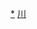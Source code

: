 <div style="position: relative" class="center">
{{Image label begin|image=Administrative Division Bazhong.png|width={{{1|504}}}|link=}} 
{{Image label|x=600|y=1370|scale={{{1|504}}}/1800|text=[[巴州区|<span style="color: black;">'''巴州区'''</span>]]}}
{{Image label|x=230|y=1490|scale={{{1|504}}}/1800|text=[[恩阳区|<span style="color: black;">'''恩阳区'''</span>]]}}
{{Image label|x=1220|y=910|scale={{{1|504}}}/1800|text=[[通江县|<span style="color: black;">'''通江县'''</span>]]}}
{{Image label|x=610|y=580|scale={{{1|504}}}/1800|text=[[南江县|<span style="color: black;">'''南江县'''</span>]]}}
{{Image label|x=980|y=1720|scale={{{1|504}}}/1800|text=[[平昌县|<span style="color: black;">'''平昌县'''</span>]]}}
</div>
<noinclude>
[[Category:巴中行政区划|*]]
[[Category:中华人民共和国地级行政区划图|川]]
</noinclude>